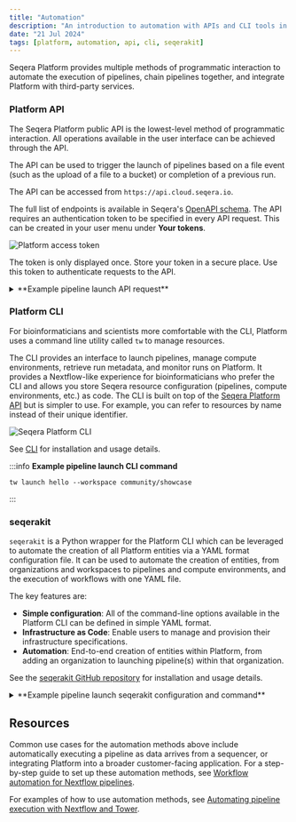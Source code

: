 ```yaml
---
title: "Automation"
description: "An introduction to automation with APIs and CLI tools in Seqera Platform"
date: "21 Jul 2024"
tags: [platform, automation, api, cli, seqerakit]
---
```



Seqera Platform provides multiple methods of programmatic interaction to automate the execution of pipelines, chain pipelines together, and integrate Platform with third-party services.

### Platform API

The Seqera Platform public API is the lowest-level method of programmatic interaction. All operations available in the user interface can be achieved through the API. 

The API can be used to trigger the launch of pipelines based on a file event (such as the upload of a file to a bucket) or completion of a previous run.

The API can be accessed from `https://api.cloud.seqera.io`.

The full list of endpoints is available in Seqera's [OpenAPI schema](https://cloud.seqera.io/openapi/index.html). The API requires an authentication token to be specified in every API request. This can be created in your user menu under **Your tokens**.

![Platform access token](./assets/generate-access-token.gif)

The token is only displayed once. Store your token in a secure place. Use this token to authenticate requests to the API.
  
<details>
  <summary>**Example pipeline launch API request**</summary>
    ```
    curl -X POST "https://api.cloud.seqera.io/workflow/launch?workspaceId=38659136604200" \
        -H "Accept: application/json" \
        -H "Authorization: Bearer <your_access_token>" \
        -H "Content-Type: application/json" \
        -H "Accept-Version:1" \
        -d '{
        "launch": {
            "computeEnvId": "hjE97A8TvD9PklUb0hwEJ",
            "runName": "first-time-pipeline-api-byname",
            "pipeline": "first-time-pipeline",
            "workDir": "s3://nf-ireland",
            "revision": "master"
        }
    }'
    ```

</details>


### Platform CLI

For bioinformaticians and scientists more comfortable with the CLI, Platform uses a command line utility called `tw` to manage resources. 

The CLI provides an interface to launch pipelines, manage compute environments, retrieve run metadata, and monitor runs on Platform. It provides a Nextflow-like experience for bioinformaticians who prefer the CLI and allows you store Seqera resource configuration (pipelines, compute environments, etc.) as code. The CLI is built on top of the [Seqera Platform API](#platform-api) but is simpler to use. For example, you can refer to resources by name instead of their unique identifier.

![Seqera Platform CLI](./assets/platform-cli.png)

See [CLI](../../cli/cli.mdx) for installation and usage details.   

:::info
**Example pipeline launch CLI command**

```console
tw launch hello --workspace community/showcase
```
:::

### seqerakit

`seqerakit` is a Python wrapper for the Platform CLI which can be leveraged to automate the creation of all Platform entities via a YAML format configuration file. It can be used to automate the creation of entities, from organizations and workspaces to pipelines and compute environments, and the execution of workflows with one YAML file.

The key features are:

- **Simple configuration**: All of the command-line options available in the Platform CLI can be defined in simple YAML format.
- **Infrastructure as Code**: Enable users to manage and provision their infrastructure specifications.
- **Automation**: End-to-end creation of entities within Platform, from adding an organization to launching pipeline(s) within that organization.

See the [seqerakit GitHub repository](https://github.com/seqeralabs/seqera-kit/) for installation and usage details.

<details>
  <summary>**Example pipeline launch seqerakit configuration and command**</summary>

  Create a YAML file called `hello.yaml`:

      ```yaml
      launch:
      - name: "hello-world"
          url: "https://github.com/nextflow-io/hello"
          workspace: "seqeralabs/showcase"
      ```
      
  Then run seqerakit:

    ```console
    $ seqerakit hello.yaml
    ```

</details>

## Resources
Common use cases for the automation methods above include automatically executing a pipeline as data arrives from a sequencer, or integrating Platform into a broader customer-facing application. For a step-by-step guide to set up these automation methods, see [Workflow automation for Nextflow pipelines](https://seqera.io/blog/workflow-automation/).

For examples of how to use automation methods, see [Automating pipeline execution with Nextflow and Tower](https://seqera.io/blog/automating-workflows-with-nextflow-and-tower/).